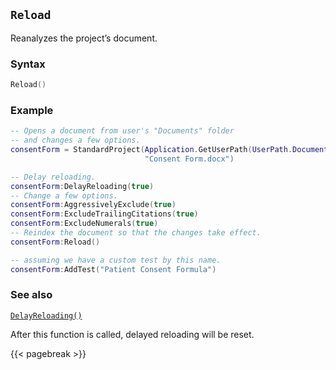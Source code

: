 ## `Reload` {#standard-reload}

Reanalyzes the project's document.

### Syntax {-}

``` .lua
Reload()
```

### Example {-}

``` .lua
-- Opens a document from user's "Documents" folder
-- and changes a few options.
consentForm = StandardProject(Application.GetUserPath(UserPath.Documents) ..
                              "Consent Form.docx")

-- Delay reloading.
consentForm:DelayReloading(true)
-- Change a few options.
consentForm:AggressivelyExclude(true)
consentForm:ExcludeTrailingCitations(true)
consentForm:ExcludeNumerals(true)
-- Reindex the document so that the changes take effect.
consentForm:Reload()

-- assuming we have a custom test by this name.
consentForm:AddTest("Patient Consent Formula")
```

### See also {-}

[`DelayReloading()`](#standard-delayreloading)

::: {.callout-note}
After this function is called, delayed reloading will be reset.
:::

{{< pagebreak >}}
